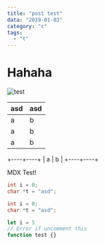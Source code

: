 ```yaml
---
title: "post test"
data: "2019-01-03"
category: "c"
tags:
  - "t"
---
```


# Hahaha

![test](./assets/photo.png)

|asd|asd|
|--|---|
|a|b|
|a|b|
|a|b|

+----+----+
| a  |  b |
+----+----+

MDX Test!

```c
int i = 0;
char *t = "asd";
```

```c
int i = 0;
char *t = "asd";
```

```js
let i = 5
// Error if uncomment this
function test {}
```
